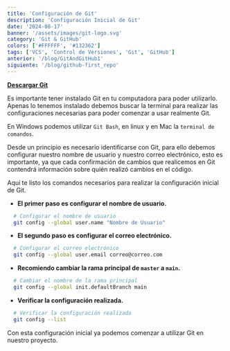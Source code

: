 ```yaml
---
title: 'Configuración de Git'
description: 'Configuración Inicial de Git'
date: '2024-08-17'
banner: '/assets/images/git-logo.svg'
category: 'Git & GitHub'
colors: ['#FFFFFF', '#132362']
tags: ['VCS', 'Control de Versiones', 'Git', 'GitHub']
anterior: '/blog/GitAndGitHub1'
siguiente: '/blog/github-first_repo'
---
```


**[Descargar Git](https://git-scm.com/downloads)**

Es importante tener instalado Git en tu computadora para poder utilizarlo.
Apenas lo tenemos instalado debemos buscar la terminal para realizar las configuraciones necesarias para poder
comenzar a usar realmente Git.

En Windows podemos utilizar `Git Bash`, en linux y en Mac la `terminal de comandos`.

Desde un principio es necesario identificarse con Git, para ello debemos configurar nuestro nombre de usuario y
nuestro correo electrónico, esto es importante, ya que cada confirmación de cambios que realicemos en Git contendrá
información sobre quién realizó cambios en el código.

Aquí te listo los comandos necesarios para realizar la configuración inicial de Git.

- **El primer paso es configurar el nombre de usuario.**

```bash
  # Configurar el nombre de usuario
  git config --global user.name "Nombre de Usuario"
```

- **El segundo paso es configurar el correo electrónico.**

```bash
  # Configurar el correo electrónico
  git config --global user.email correo@correo.com
```

- **Recomiendo cambiar la rama principal de `master` a `main`.**

```bash
  # Cambiar el nombre de la rama principal
  git config --global init.defaultBranch main
```

- **Verificar la configuración realizada.**

```bash
  # Verificar la configuración realizada
  git config --list
```

Con esta configuración inicial ya podemos comenzar a utilizar Git en nuestro proyecto.

